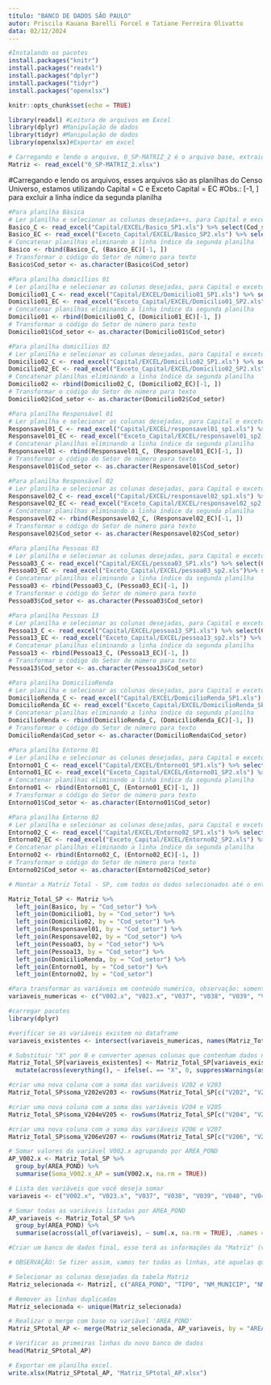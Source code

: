 ---
título: "BANCO DE DADOS SÃO PAULO"
autor: Priscila Kauana Barelli Forcel e Tatiane Ferreira Olivatto
data: 02/12/2024
---

```{r}
#Instalando os pacotes 
install.packages("knitr")
install.packages("readxl")
install.packages("dplyr")
install.packages("tidyr")
install.packages("openxlsx")
```

```{r setup, include=FALSE}
knitr::opts_chunk$set(echo = TRUE)
```

```{r}
library(readxl) #Leitura de arquivos em Excel
library(dplyr) #Manipulação de dados
library(tidyr) #Manipulação de dados
library(openxlsx)#Exportar em excel
```


```{r}
# Carregando e lendo o arquivo, 0_SP-MATRIZ_2 é o arquivo base, extraido do QGIS
Matriz <- read_excel("0_SP-MATRIZ_2.xlsx")
```

#Carregando e lendo os arquivos, esses arquivos são as planilhas do Censo Universo, estamos utilizando Capital = C e Exceto Capital = EC
#Obs.: [-1, ] para excluir a linha índice da segunda planilha


```{r}
#Para planilha Básica
# Ler planilha e selecionar as colunas desejada++s, para Capital e exceto Capital
Basico_C <- read_excel("Capital/EXCEL/Basico_SP1.xls") %>% select(Cod_setor, Situacao_setor)
Basico_EC <- read_excel("Exceto_Capital/EXCEL/Basico_SP2.xls") %>% select(Cod_setor, Situacao_setor)
# Concatenar planilhas eliminando a linha índice da segunda planilha
Basico <- rbind(Basico_C, (Basico_EC)[-1, ])
# Transformar o código do Setor de número para texto
Basico$Cod_setor <- as.character(Basico$Cod_setor)
```

```{r}
#Para planilha domicílios 01
# Ler planilha e selecionar as colunas desejadas, para Capital e exceto Capital
Domicilio01_C <- read_excel("Capital/EXCEL/Domicilio01_SP1.xls") %>% select(Cod_setor, V002, V023, V037, V038, V039, V040, V041, V046, V101, V102, V103, V233)
Domicilio01_EC <- read_excel("Exceto_Capital/EXCEL/Domicilio01_SP2.xls") %>% select(Cod_setor, V002, V023, V037, V038, V039, V040, V041, V046, V101, V102, V103, V233)
# Concatenar planilhas eliminando a linha índice da segunda planilha
Domicilio01 <- rbind(Domicilio01_C, (Domicilio01_EC)[-1, ])
# Transformar o código do Setor de número para texto
Domicilio01$Cod_setor <- as.character(Domicilio01$Cod_setor)
```

```{r}
#Para planilha domicílios 02
# Ler planilha e selecionar as colunas desejadas, para Capital e exceto Capital
Domicilio02_C <- read_excel("Capital/EXCEL/Domicilio02_SP1.xls") %>% select(Cod_setor, V007, V008, V009, V011, V023, V041)
Domicilio02_EC <- read_excel("Exceto_Capital/EXCEL/Domicilio02_SP2.xls")%>% select(Cod_setor, V007, V008, V009, V011, V023, V041)
# Concatenar planilhas eliminando a linha índice da segunda planilha
Domicilio02 <- rbind(Domicilio02_C, (Domicilio02_EC)[-1, ])
# Transformar o código do Setor de número para texto
Domicilio02$Cod_setor <- as.character(Domicilio02$Cod_setor)
```

```{r}
#Para planilha Responsável 01
# Ler planilha e selecionar as colunas desejadas, para Capital e exceto Capital
Responsavel01_C <- read_excel("Capital/EXCEL/responsavel01_sp1.xls") %>% select(Cod_setor, V001)
Responsavel01_EC <- read_excel("Exceto_Capital/EXCEL/responsavel01_sp2.xls")%>% select(Cod_setor, V001)
# Concatenar planilhas eliminando a linha índice da segunda planilha
Responsavel01 <- rbind(Responsavel01_C, (Responsavel01_EC)[-1, ])
# Transformar o código do Setor de número para texto
Responsavel01$Cod_setor <- as.character(Responsavel01$Cod_setor)
```

```{r}
#Para planilha Responsável 02
# Ler planilha e selecionar as colunas desejadas, para Capital e exceto Capital
Responsavel02_C <- read_excel("Capital/EXCEL/responsavel02_sp1.xls") %>% select(Cod_setor, V109)
Responsavel02_EC <- read_excel("Exceto_Capital/EXCEL/responsavel02_sp2.xls")%>% select(Cod_setor, V109)
# Concatenar planilhas eliminando a linha índice da segunda planilha
Responsavel02 <- rbind(Responsavel02_C, (Responsavel02_EC)[-1, ])
# Transformar o código do Setor de número para texto
Responsavel02$Cod_setor <- as.character(Responsavel02$Cod_setor)
```

```{r}
#Para planilha Pessoas 03
# Ler planilha e selecionar as colunas desejadas, para Capital e exceto Capital
Pessoa03_C <- read_excel("Capital/EXCEL/pessoa03_SP1.xls") %>% select(Cod_setor, V001, V002, V003, V004, V005, V006)
Pessoa03_EC <- read_excel("Exceto_Capital/EXCEL/pessoa03_sp2.xls")%>% select(Cod_setor, V001, V002, V003, V004, V005, V006)
# Concatenar planilhas eliminando a linha índice da segunda planilha
Pessoa03 <- rbind(Pessoa03_C, (Pessoa03_EC)[-1, ])
# Transformar o código do Setor de número para texto
Pessoa03$Cod_setor <- as.character(Pessoa03$Cod_setor)
```

```{r}
#Para planilha Pessoas 13
# Ler planilha e selecionar as colunas desejadas, para Capital e exceto Capital
Pessoa13_C <- read_excel("Capital/EXCEL/pessoa13_SP1.xls") %>% select(Cod_setor, V002, V003, V004, V005, V006, V007, V008, V009, V010, V011, V012, V013, V014, V015, V016, V017)
Pessoa13_EC <- read_excel("Exceto_Capital/EXCEL/pessoa13_sp2.xls") %>% select(Cod_setor, V002, V003, V004, V005, V006, V007, V008, V009, V010, V011, V012, V013, V014, V015, V016, V017)
# Concatenar planilhas eliminando a linha índice da segunda planilha
Pessoa13 <- rbind(Pessoa13_C, (Pessoa13_EC)[-1, ])
# Transformar o código do Setor de número para texto
Pessoa13$Cod_setor <- as.character(Pessoa13$Cod_setor)
```

```{r}
#Para planilha DomicilioRenda
# Ler planilha e selecionar as colunas desejadas, para Capital e exceto Capital
DomicilioRenda_C <- read_excel("Capital/EXCEL/DomicilioRenda_SP1.xls") %>% select(Cod_setor, V001, V002, V004, V014)
DomicilioRenda_EC <- read_excel("Exceto_Capital/EXCEL/DomicilioRenda_SP2.xls") %>% select(Cod_setor, V001, V002, V004, V014)
# Concatenar planilhas eliminando a linha índice da segunda planilha
DomicilioRenda <- rbind(DomicilioRenda_C, (DomicilioRenda_EC)[-1, ])
# Transformar o código do Setor de número para texto
DomicilioRenda$Cod_setor <- as.character(DomicilioRenda$Cod_setor)
```

```{r}
#Para planilha Entorno 01
# Ler planilha e selecionar as colunas desejadas, para Capital e exceto Capital
Entorno01_C <- read_excel("Capital/EXCEL/Entorno01_SP1.xls") %>% select(Cod_setor, V011, V017, V050, V052, V113, V119, V125, V131, V137, V143, V149, V154, V160)
Entorno01_EC <- read_excel("Exceto_Capital/EXCEL/Entorno01_SP2.xls") %>% select(Cod_setor, V011, V017, V050, V052, V113, V119, V125, V131, V137, V143, V149, V154, V160)
# Concatenar planilhas eliminando a linha índice da segunda planilha
Entorno01 <- rbind(Entorno01_C, (Entorno01_EC)[-1, ])
# Transformar o código do Setor de número para texto
Entorno01$Cod_setor <- as.character(Entorno01$Cod_setor)
```

```{r}
#Para planilha Entorno 02
# Ler planilha e selecionar as colunas desejadas, para Capital e exceto Capital
Entorno02_C <- read_excel("Capital/EXCEL/Entorno02_SP1.xls") %>% select(Cod_setor, V202, V203, V204, V205, V206, V207)
Entorno02_EC <- read_excel("Exceto_Capital/EXCEL/Entorno02_SP2.xls") %>% select(Cod_setor, V202, V203, V204, V205, V206, V207)
# Concatenar planilhas eliminando a linha índice da segunda planilha
Entorno02 <- rbind(Entorno02_C, (Entorno02_EC)[-1, ])
# Transformar o código do Setor de número para texto
Entorno02$Cod_setor <- as.character(Entorno02$Cod_setor)
```

```{r}
# Montar a Matriz Total - SP, com todos os dados selecionados até o então. A Matriz_Total_SP será a base, mantendo a Matriz na esquerda e selecionar cada uma das outras planilhas e associar os dados por Cod_setor:

Matriz_Total_SP <- Matriz %>%
  left_join(Basico, by = "Cod_setor") %>%
  left_join(Domicilio01, by = "Cod_setor") %>%
  left_join(Domicilio02, by = "Cod_setor") %>%
  left_join(Responsavel01, by = "Cod_setor") %>%
  left_join(Responsavel02, by = "Cod_setor") %>%
  left_join(Pessoa03, by = "Cod_setor") %>%
  left_join(Pessoa13, by = "Cod_setor") %>%
  left_join(DomicilioRenda, by = "Cod_setor") %>%
  left_join(Entorno01, by = "Cod_setor") %>%
  left_join(Entorno02, by = "Cod_setor")
```

```{r}
#Para transformar as variáveis em conteúdo numérico, observação: somente as variáveis importadas do Censo Universo, não as importadas do QGIs
variaveis_numericas <- c("V002.x", "V023.x", "V037", "V038", "V039", "V040", "V041.x", "V046", "V101", "V102", "V103", "V233", "V007.x", "V008.x", "V009.x", "V011.x", "V023.y", "V041.y", "V001.x", "V109", "V001.y", "V002.y", "V003.x", "V004.x", "V005.x", "V006.x", "V002.x.x", "V003.y", "V004.y", "V005.y", "V006.y", "V007.y", "V008.y", "V009.y", "V010", "V011.y", "V012", "V013", "V014.x", "V015", "V016", "V017.x", "V001", "V002.y.y", "V004", "V014.y", "V011", "V017.y", "V050", "V052", "V113", "V119", "V125", "V131", "V137", "V143", "V149", "V154", "V160", "V202", "V203", "V204", "V205", "V206", "V207")
```

```{r}
#carregar pacotes
library(dplyr)
```

```{r}
#verificar se as variáveis existem no dataframe
variaveis_existentes <- intersect(variaveis_numericas, names(Matriz_Total_SP))
```

```{r}
# Substituir "X" por 0 e converter apenas colunas que contenham dados numéricos ou "X"
Matriz_Total_SP[variaveis_existentes] <- Matriz_Total_SP[variaveis_existentes] %>%
  mutate(across(everything(), ~ ifelse(. == "X", 0, suppressWarnings(as.numeric(as.character(.))))))
```

```{r}
#criar uma nova coluna com a soma das variáveis V202 e V203
Matriz_Total_SP$soma_V202eV203 <- rowSums(Matriz_Total_SP[c("V202", "V203")], na.rm = TRUE)
```

```{r}
#criar uma nova coluna com a soma das variáveis V204 e V205
Matriz_Total_SP$soma_V204eV205 <- rowSums(Matriz_Total_SP[c("V204", "V205")], na.rm = TRUE)
```

```{r}
#criar uma nova coluna com a soma das variáveis V206 e V207
Matriz_Total_SP$soma_V206eV207 <- rowSums(Matriz_Total_SP[c("V206", "V207")], na.rm = TRUE)
```

```{r}
# Somar valores da variável V002.x agrupando por AREA_POND
AP_V002.x <- Matriz_Total_SP %>%
  group_by(AREA_POND) %>%
  summarise(Soma_V002.x_AP = sum(V002.x, na.rm = TRUE))
```

```{r}
# Lista das variáveis que você deseja somar
variaveis <- c("V002.x", "V023.x", "V037", "V038", "V039", "V040", "V041.x", "V046", "V101", "V102", "V103", "V233", "V007.x", "V008.x", "V009.x", "V011.x", "V023.y", "V041.y", "V001.x", "V109", "V001.y", "V002.y", "V003.x", "V004.x", "V005.x", "V006.x", "V002.x.x", "V003.y", "V004.y", "V005.y", "V006.y", "V007.y", "V008.y", "V009.y", "V010", "V011.y", "V012", "V013", "V014.x", "V015", "V016", "V017.x", "V001", "V002.y.y", "V004", "V014.y", "V011", "V017.y", "V050", "V052", "V113", "V119", "V125", "V131", "V137", "V143", "V149", "V154", "V160", "V202", "V203", "V204", "V205", "V206", "V207", "soma_V202eV203", "soma_V204eV205", "soma_V206eV207")

# Somar todas as variáveis listadas por AREA_POND
AP_variaveis <- Matriz_Total_SP %>%
  group_by(AREA_POND) %>%
  summarise(across(all_of(variaveis), ~ sum(.x, na.rm = TRUE), .names = "Soma_{.col}"))
```

```{r}
#Criar um banco de dados final, esse terá as informações da "Matriz" (variáveis "TIPO", "NM_MUNICIP", "NM_MICRO", "NM_MESO") e as informações da "AP_variaveis"

# OBSERVAÇÃO: Se fizer assim, vamos ter todas as linhas, até aquelas que não tem nas planilhas do CENSO UNIVERSO (2.718 LINHAS)

# Selecionar as colunas desejadas da tabela Matriz
Matriz_selecionada <- Matriz[, c("AREA_POND", "TIPO", "NM_MUNICIP", "NM_MICRO", "NM_MESO")]

# Remover as linhas duplicadas
Matriz_selecionada <- unique(Matriz_selecionada)

# Realizar o merge com base na variável 'AREA_POND'
Matriz_SPtotal_AP <- merge(Matriz_selecionada, AP_variaveis, by = "AREA_POND", all = FALSE)

# Verificar as primeiras linhas do novo banco de dados
head(Matriz_SPtotal_AP)

# Exportar em planilha excel. 
write.xlsx(Matriz_SPtotal_AP, "Matriz_SPtotal_AP.xlsx")
```
